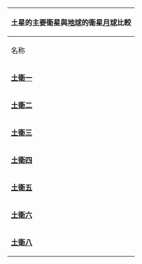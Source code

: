 <br clear="right"/>
<center>
{| class="wikitable" style="clear:left;"
|-
! colspan="7" style="background:#ffffff" |土星的主要衛星與[[地球]]的衛星[[月球]]比較
|- style="background:#efefef;"
! 名称
! colspan="2" | 英文名称<br />
([[Help:IPA 英文發音提示|發音提示]])
! 直徑<br />（公里）
! 質量<br />（公斤）
! 軌道半徑（公里）
! 軌道週期（天）
|- style="background:#eeeeff" align="center"
| '''[[土衛一]]''' ||Mimas|| {{IPA|ˈmaɪməs}} || 400<br />(月球的10%&nbsp;) || 0.4×10<sup>20</sup><br />(月球的0.05%&nbsp;) || 185&nbsp;000<br />(月球的50%&nbsp;) || 0.9<br />(月球的3%&nbsp;)
|- style="background:#eeeeff" align="center"
| '''[[土衛二]]''' ||Enceladus|| {{IPA|ɛnˈsɛlədəs}} || 500<br />(月球的15%&nbsp;) || 1.1×10<sup>20</sup><br />(月球的0.2%&nbsp;) || 238&nbsp;000<br />(月球的60%&nbsp;) || 1.4<br />(月球的5%&nbsp;)
|- style="background:#eeeeff" align="center"
| '''[[土衛三]]''' ||Tethys|| {{IPA|ˈtiːθɨs}} || 1060<br />(月球的30%&nbsp;) || 6.2×10<sup>20</sup><br />(月球的0.8%&nbsp;) || 295&nbsp;000<br />(月球的80%&nbsp;) || 1.9<br />(月球的7%&nbsp;)
|- style="background:#eeeeff" align="center"
| '''[[土衛四]]''' ||Dione|| {{IPA|daɪˈoʊni}} || 1120<br />(月球的30%&nbsp;) || 11×10<sup>20</sup><br />(月球的1.5%&nbsp;) || 377&nbsp;000<br />(月球的100%&nbsp;) || 2.7<br />(月球的10%&nbsp;)
|- style="background:#eeeeff" align="center"
| '''[[土衛五]]''' ||Rhea|| {{IPA|ˈriːə}} || 1530<br />(月球的45%&nbsp;) || 23×10<sup>20</sup><br />(月球的3%&nbsp;) || 527&nbsp;000<br />(月球的140%&nbsp;) || 4.5<br />(月球的20%&nbsp;)
|- style="background:#ccccff" align="center"
| '''[[土衛六]]''' ||Titan|| {{IPA|ˈtaɪtən}} || 5150<br />(月球的150%&nbsp;) || 1350×10<sup>20</sup><br />(月球的180%&nbsp;) || 1&nbsp;222&nbsp;000<br />(月球的320%&nbsp;) || 16<br />(月球的60%&nbsp;)
|- style="background:#eeeeff" align="center"
| '''[[土衛八]]''' ||Iapetus|| {{IPA|aɪˈæpɨtəs}} || 1440<br />(月球的40%&nbsp;) || 20×10<sup>20</sup><br />(月球的3%&nbsp;) || 3&nbsp;560&nbsp;000<br />(月球的930%&nbsp;) || 79<br />(月球的290%&nbsp;)
|}
</center>